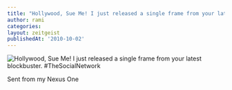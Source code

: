 ```yaml
---
title: "Hollywood, Sue Me! I just released a single frame from your latest blockbuster. #TheSocialNetwork"
author: rami
categories:
layout: zeitgeist
publishedAt: '2010-10-02'
---
```


![Hollywood, Sue Me! I just released a single frame from your latest blockbuster. #TheSocialNetwork](/assets/images/content/zeitgeist/hollywood-sue-me-i-just-released-a-single-frame-from-your-latest-blockbuster-thesocialnetwork.jpg)

Sent from my Nexus One

